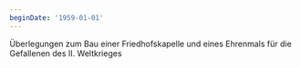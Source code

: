 ```yaml
---
beginDate: '1959-01-01'
---
```


Überlegungen zum Bau einer Friedhofskapelle und eines Ehrenmals für die
Gefallenen des II. Weltkrieges

